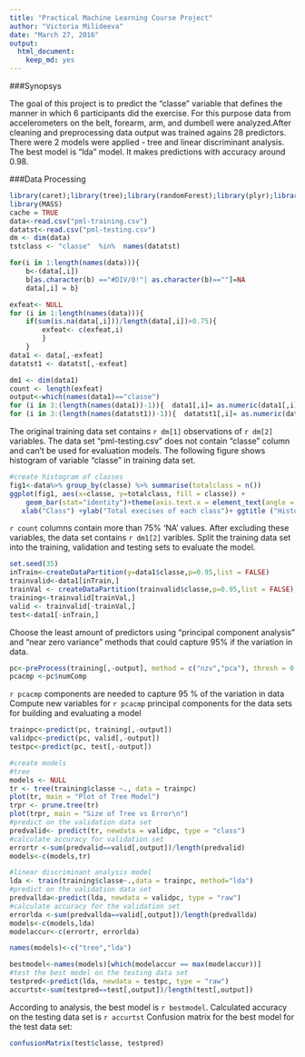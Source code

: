 ```yaml
---
title: "Practical Machine Learning Course Project"
author: "Victoria Milideeva"
date: "March 27, 2016"
output: 
  html_document: 
    keep_md: yes
---
```


###Synopsys


The goal of this project is to predict the "classe" variable that defines the manner in which 6 participants did the exercise. For this purpose data from accelerometers on the belt, forearm, arm, and dumbell were analyzed.After cleaning and preprocessing data output was trained agains 28 predictors. There were 2 models were applied -  tree and linear discriminant analysis. The best model is "lda" model. It makes predictions with accuracy around 0.98.


###Data Processing

```r
library(caret);library(tree);library(randomForest);library(plyr);library(dplyr)
library(MASS)
cache = TRUE
data<-read.csv("pml-training.csv")
datatst<-read.csv("pml-testing.csv")
dm <- dim(data)
tstclass <- "classe"  %in%  names(datatst)

for(i in 1:length(names(data))){
    b<-(data[,i])
    b[as.character(b) =="#DIV/0!"| as.character(b)==""]=NA
    data[,i] = b}

exfeat<- NULL
for (i in 1:length(names(data))){ 
    if(sum(is.na(data[,i]))/length(data[,i])>0.75){
        exfeat<- c(exfeat,i)
        }
    }
data1 <- data[,-exfeat]
datatst1 <- datatst[,-exfeat]

dm1 <- dim(data1)
count <- length(exfeat)
output<-which(names(data1)=="classe")
for (i in 3:(length(names(data1))-1)){  data1[,i]= as.numeric(data1[,i])}
for (i in 3:(length(names(datatst1))-1)){  datatst1[,i]= as.numeric(datatst1[,i])}

```
The original training data set contains `r dm[1]` observations of `r dm[2]`  variables. The data set  "pml-testing.csv" does not contain "classe" column and can't be used for evaluation models.
The following figure shows histogram of variable "classe" in training data set. 

```r
#create histogram of classes
fig1<-data%>% group_by(classe) %>% summarise(totalclass = n())
ggplot(fig1, aes(x=classe, y=totalclass, fill = classe)) +
    geom_bar(stat="identity")+theme(axis.text.x = element_text(angle = 0,hjust = 1))+
   xlab("Class") +ylab("Total execises of each class")+ ggtitle ("Histogram of classes of exercises ")
```


`r count` columns contain more than 75% 'NA' values. 
After excluding these variables, the data set contains `r dm1[2]`  varibles.
Split the training data set into the training, validation and testing sets to evaluate the model.

```r
set.seed(35)
inTrain<-createDataPartition(y=data1$classe,p=0.95,list = FALSE)
trainvalid<-data1[inTrain,]
trainVal <- createDataPartition(trainvalid$classe,p=0.95,list = FALSE)
training<-trainvalid[trainVal,]
valid <- trainvalid[-trainVal,]
test<-data1[-inTrain,]


```

Choose the least amount of predictors using "principal component analysis" and "near zero variance" methods that could capture 95% if the variation in data.

```r
pc<-preProcess(training[,-output], method = c("nzv","pca"), thresh = 0.95)
pcacmp <-pc$numComp
```

`r pcacmp`  components are needed to capture 95 % of the variation in data
Compute new variables for `r pcacmp` principal components for the data sets for building and evaluating a model

```r
trainpc<-predict(pc, training[,-output])
validpc<-predict(pc, valid[,-output])
testpc<-predict(pc, test[,-output])

#create models
#tree
models <- NULL
tr <- tree(training$classe ~., data = trainpc)
plot(tr, main = "Plot of Tree Model")
trpr <- prune.tree(tr)
plot(trpr, main = "Size of Tree vs Error\n")
#predict on the validation data set
predvalid<- predict(tr, newdata = validpc, type = "class")
#calculate accuracy for validation set
errortr <-sum(predvalid==valid[,output])/length(predvalid)
models<-c(models,tr)

#linear discriminant analysis model
lda <- train(training$classe~.,data = trainpc, method="lda")
#predict on the validation data set
predvallda<-predict(lda, newdata = validpc, type = "raw")
#calculate accuracy for the validation set
errorlda <-sum(predvallda==valid[,output])/length(predvallda)
models<-c(models,lda)
modelaccur<-c(errortr, errorlda)

names(models)<-c("tree","lda")

bestmodel<-names(models)[which(modelaccur == max(modelaccur))]
#test the best model on the testing data set
testpred<-predict(lda, newdata = testpc, type = "raw")
accurtst<-sum(testpred==test[,output])/length(test[,output])
```

According to analysis, the best model is `r bestmodel`. Calculated accuracy on the testing 
data set is `r accurtst`
 Confusion matrix for the best model for the test data set:


```r
confusionMatrix(test$classe, testpred)
```
 